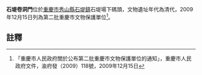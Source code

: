 {{msg:重慶市文物保護單位
|名稱 = 石堤卷洞門
|編號 = 73
|圖片 = 
|級別 = 6
|分類 = 
|時代 = 清代
|地点 = [[秀山縣|秀山縣]][[石堤鎮|石堤鎮]]石堤場下碼頭
|坐標 = 
|登錄 = 2009年12月15日
}}
'''石堤卷洞門'''位於[[重慶市|重慶市]][[秀山縣|秀山縣]][[石堤鎮|石堤鎮]]石堤場下碼頭，文物遺址年代為清代，2009年12月15日列為第二批重慶市文物保護單位<ref>「重慶市人民政府關於公布第二批重慶市文物保護單位的通知」，重慶市人民政府文件，渝府發（2009）118號，2009年12月15日</ref>。
== 註釋 ==
{{reflist}}
{{文物保護單位小作品}}